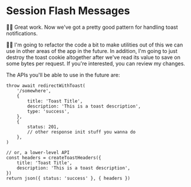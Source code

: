 # Session Flash Messages

<EpicVideo url="https://www.epicweb.dev/workshops/authentication-strategies-and-implementation/session-storage/implementing-flash-messages-for-temporary-notifications/solution" />

👨‍💼 Great work. Now we've got a pretty good pattern for handling toast
notifications.

🧝‍♂️ I'm going to refactor the code a bit to make utilities out of this we can
use in other areas of the app in the future. In addition, I'm going to just
destroy the toast cookie altogether after we've read its value to save on some
bytes per request. If you're interested,
you can <DiffLink>review my changes</DiffLink>.

The APIs you'll be able to use in the future are:

```tsx
throw await redirectWithToast(
	'/somewhere',
	{
		title: 'Toast Title',
		description: 'This is a toast description',
		type: 'success',
	},
	{
		status: 201,
		// other response init stuff you wanna do
	},
)

// or, a lower-level API
const headers = createToastHeaders({
	title: 'Toast Title',
	description: 'This is a toast description',
})
return json({ status: 'success' }, { headers })
```
